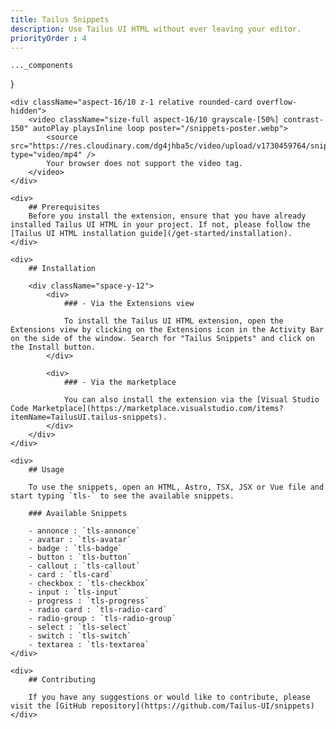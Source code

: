 ```yaml
---
title: Tailus Snippets
description: Use Tailus UI HTML without ever leaving your editor.
priorityOrder : 4
---
```



    ..._components
}

<div className="space-y-20">

    <div className="aspect-16/10 z-1 relative rounded-card overflow-hidden">
        <video className="size-full aspect-16/10 grayscale-[50%] contrast-150" autoPlay playsInline loop poster="/snippets-poster.webp">
            <source src="https://res.cloudinary.com/dg4jhba5c/video/upload/v1730459764/snippets_qq3f6y.mp4" type="video/mp4" />
            Your browser does not support the video tag.
        </video>
    </div>

    <div>
        ## Prerequisites
        Before you install the extension, ensure that you have already installed Tailus UI HTML in your project. If not, please follow the [Tailus UI HTML installation guide](/get-started/installation).
    </div>

    <div>
        ## Installation

        <div className="space-y-12">
            <div>
                ### - Via the Extensions view

                To install the Tailus UI HTML extension, open the Extensions view by clicking on the Extensions icon in the Activity Bar on the side of the window. Search for "Tailus Snippets" and click on the Install button.
            </div>

            <div>
                ### - Via the marketplace

                You can also install the extension via the [Visual Studio Code Marketplace](https://marketplace.visualstudio.com/items?itemName=TailusUI.tailus-snippets).
            </div>
        </div>
    </div>

    <div>
        ## Usage

        To use the snippets, open an HTML, Astro, TSX, JSX or Vue file and start typing `tls-` to see the available snippets.

        ### Available Snippets

        - annonce : `tls-annonce`
        - avatar : `tls-avatar`
        - badge : `tls-badge`
        - button : `tls-button`
        - callout : `tls-callout`
        - card : `tls-card`
        - checkbox : `tls-checkbox`
        - input : `tls-input`
        - progress : `tls-progress`
        - radio card : `tls-radio-card`
        - radio-group : `tls-radio-group`
        - select : `tls-select`
        - switch : `tls-switch`
        - textarea : `tls-textarea`
    </div>

    <div>
        ## Contributing

        If you have any suggestions or would like to contribute, please visit the [GitHub repository](https://github.com/Tailus-UI/snippets)
    </div>
</div>
